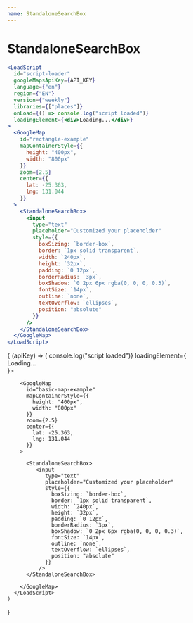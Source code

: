 ```yaml
---
name: StandaloneSearchBox
---
```



# StandaloneSearchBox

```jsx
<LoadScript
  id="script-loader"
  googleMapsApiKey={API_KEY}
  language={"en"}
  region={"EN"}
  version={"weekly"}
  libraries={["places"]}
  onLoad={() => console.log("script loaded")}
  loadingElement={<div>Loading...</div>}
>
  <GoogleMap
    id="rectangle-example"
    mapContainerStyle={{
      height: "400px",
      width: "800px"
    }}
    zoom={2.5}
    center={{
      lat: -25.363,
      lng: 131.044
    }}
  >
    <StandaloneSearchBox>
      <input
        type="text"
        placeholder="Customized your placeholder"
        style={{
          boxSizing: `border-box`,
          border: `1px solid transparent`,
          width: `240px`,
          height: `32px`,
          padding: `0 12px`,
          borderRadius: `3px`,
          boxShadow: `0 2px 6px rgba(0, 0, 0, 0.3)`,
          fontSize: `14px`,
          outline: `none`,
          textOverflow: `ellipses`,
          position: "absolute"
        }}
      />
    </StandaloneSearchBox>
  </GoogleMap>
</LoadScript>
```

<WithApiKey>
  {
    (apiKey) => (
      <LoadScript
        id="script-loader"
        googleMapsApiKey={apiKey}
        language={"en"}
        region={"EN"}
        version={"weekly"}
        libraries={["places"]}
        onLoad={() => console.log("script loaded")}
        loadingElement={<div>Loading...</div>}>

        <GoogleMap
          id="basic-map-example"
          mapContainerStyle={{
            height: "400px",
            width: "800px"
          }}
          zoom={2.5}
          center={{
            lat: -25.363,
            lng: 131.044
          }}
        >

          <StandaloneSearchBox>
             <input
                type="text"
                placeholder="Customized your placeholder"
                style={{
                  boxSizing: `border-box`,
                  border: `1px solid transparent`,
                  width: `240px`,
                  height: `32px`,
                  padding: `0 12px`,
                  borderRadius: `3px`,
                  boxShadow: `0 2px 6px rgba(0, 0, 0, 0.3)`,
                  fontSize: `14px`,
                  outline: `none`,
                  textOverflow: `ellipses`,
                  position: "absolute"
                }}
              />
          </StandaloneSearchBox>

        </GoogleMap>
      </LoadScript>
    )

}

</WithApiKey>
